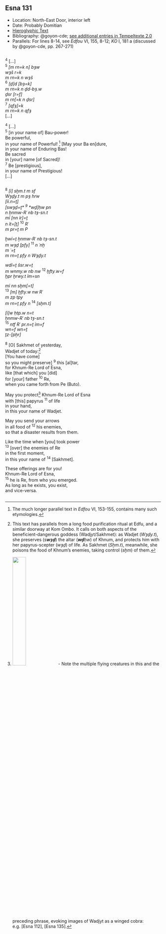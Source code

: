 ## Esna 131 {-}  
  
  
<style>  
  .col2 {  
    columns: 2 300px;         /* number of columns and width in pixels*/  
    -webkit-columns: 2 300px; /* chrome, safari */  
    -moz-columns: 2 300px;    /* firefox */  
    -webkit-column-break-inside: avoid;  
    -page-break-inside: avoid;  
    -break-inside: avoid;  
  }  
  
</style>  
  
- Location: North-East Door, interior left
- Date: Probably Domitian 
- [Hieroglyphic Text](https://www.ifao.egnet.net/uploads/publications/enligne/Temples-Esna002.pdf#page=314){target="_blank"}  
- Bibliography: @goyon-cde; [see additional entries in Tempeltexte 2.0](http://www.tempeltexte.uni-tuebingen.de/portal/#/text-detail/698){target="_blank"}    
- Parallels: For lines 8-14, see *Edfou* VI, 155, 8-12; *KO* I, 181 a (discussed by @goyon-cde, pp. 267-271)    

<div class="col2">  

^4^ [...]  
^5^ *[m rn=k n] bȝw  *  
*wȝš r=k   *   
*m rn=k n wȝš  *  
^6^ *[ḏ]d [bȝ=k]   *  
*m rn=k n ḏd-bȝ.w  *  
*ḏsr [r=f] *  
*m rn[=k n ḏsr]  *  
^7^ *[qfȝ]=k *  
*m rn=k n qfȝ  *  
[...]  
  
^4^ [...]  
^5^ [in your name of] Bau-power!  
Be powerful,  
in your name of Powerful! [^fn-131-1] 
[May your Ba en]dure,  
in your name of Enduring Bas!   
Be sacred  
in [your] name [of Sacred]!  
^7^ Be [prestigious],  
in your name of Prestigious!  
[...]

</div>

[^fn-131-1]: The much longer parallel text in *Edfou* VI, 153-155, contains many such etymologies.

<div class="col2">

^8^ *[ỉ] sḫm.t m sf  *  
*Wȝḏy.t m pȝ hrw  *  
*[ỉỉ.n=ṯ]*  
*[swȝḏ=ṯ* ^9^ *wḏ]ḥw pn  *  
*n ẖnmw-Rʿ nb tȝ-sn.t  *  
*mỉ [nn ỉr]=ṯ   *  
*n ỉt=[ṯ]  * ^10^ *Rʿ  *  
*m pr=ṯ m P  *  
  
*ḫwỉ=ṯ ẖnmw-Rʿ nb tȝ-sn.t  *  
*m wȝḏ [pfy]  * ^11^ *n ʿnḫ  *  
*m ʿ=ṯ  *  
*m rn=ṯ pfy n Wȝḏy.t  *

*wdỉ=ṯ šsr.w=ṯ*  
*m wnmy.w nb nw* ^12^ *ḫfty.w=f   *  
*ḫpr ḫrwy.t ỉm=sn  *  
    
*mỉ nn sḫm[=t]  *  
^13^ *[m] ḫfty.w nw Rʿ  *  
*m zp tpy  *  
*m rn=ṯ pfy n  * ^14^ *[sḫm.t]  *  
  
*[ỉ]w ḥtp.w n=t   *  
*ẖnmw-Rʿ nb tȝ-sn.t  *  
^15^ *ntf Rʿ pr.n=ṯ ỉm=f  *  
*wn=f wn=ṯ  *  
*ṯz-[pẖr]  *  
  
^8^ [O] Sakhmet of yesterday,  
Wadjet of today:[^fn-131-2]  
[You have come]   
so you might preserve] ^9^ this [al]tar,  
for Khnum-Re Lord of Esna,  
like [that which] you [did]  
for [your] father ^10^ Re,  
when you came forth from Pe (Buto).  
  
May you protect[^fn-131-3] Khnum-Re Lord of Esna  
with [this] papyrus ^11^ of life  
in your hand,  
in this your name of Wadjet.  
  
May you send your arrows  
in all food of ^12^ his enemies,  
so that a disaster results from them.  
  
Like the time when [you] took power  
^13^ [over] the enemies of Re  
in the first moment,  
in this your name of ^14^ [Sakhmet].  
  
These offerings are for you!  
Khnum-Re Lord of Esna,  
^15^ he is Re, from who you emerged.  
As long as he exists, you exist,  
and vice-versa.

</div>

[^fn-131-2]: This text has parallels from a long food purification ritual at Edfu, and a similar doorway at Kom Ombo. It calls on both aspects of the beneficient-dangerous goddess (Wadjyt/Sakhmet): as Wadjet (*Wȝḏy.t*), she preserves (*s****wȝḏ***) the altar (***wḏ****ḥw*) of Khnum, and protects him with her papyrus-scepter (*wȝḏ*) of life. As Sakhmet (*Sḫm.t*), meanwhile, she poisons the food of Khnum's enemies, taking control (*sḫm*) of them. 
[^fn-131-3]: ![](images/131_1.png){width=30%} - Note the multiple flying creatures in this and the preceding phrase, evoking images of Wadjyt as a winged cobra: e.g. [Esna 112], [Esna 135].